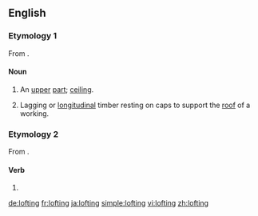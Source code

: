 ==English==

===Etymology 1===
From {{suffix|loft|ing|lang=en}}.

====Noun====
{{en-noun}}

# {{lb|en|obsolete}} An [[upper]] [[part]]; [[ceiling]].
# {{lb|en|mining}} Lagging or [[longitudinal]] timber resting on caps to support the [[roof]] of a working.

===Etymology 2===
From {{m|en|loft}}.

====Verb====
{{head|en|present participle}}

# {{present participle of|loft|lang=en|nocat=1}}

[[de:lofting]]
[[fr:lofting]]
[[ja:lofting]]
[[simple:lofting]]
[[vi:lofting]]
[[zh:lofting]]